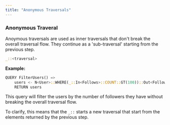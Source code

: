 ```yaml
---
title: "Anonymous Traversals"
---
```


### Anonymous Traveral 

Anoymous traversals are used as inner traversals that don't break the overall traversal flow. 
They continue as a 'sub-traversal' starting from the previous step.

```rust
_::<traversal>
```

**Example:**

```rust
QUERY FilterUsers() =>
    users <- N<User>::WHERE(_::In<Follows>::COUNT::GT(100))::Out<Follows>
    RETURN users
```

This query will filter the users by the number of followers they have without breaking the overall traversal flow. 

To clarify, this means that the `_::` starts a new traversal that start from the elements returned by the previous step.
